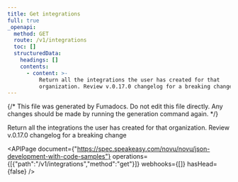 ```yaml
---
title: Get integrations
full: true
_openapi:
  method: GET
  route: /v1/integrations
  toc: []
  structuredData:
    headings: []
    contents:
      - content: >-
          Return all the integrations the user has created for that
          organization. Review v.0.17.0 changelog for a breaking change
---
```


{/* This file was generated by Fumadocs. Do not edit this file directly. Any changes should be made by running the generation command again. */}

Return all the integrations the user has created for that organization. Review v.0.17.0 changelog for a breaking change

<APIPage document={"https://spec.speakeasy.com/novu/novu/json-development-with-code-samples"} operations={[{"path":"/v1/integrations","method":"get"}]} webhooks={[]} hasHead={false} />